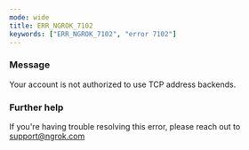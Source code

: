 ```yaml
---
mode: wide
title: ERR_NGROK_7102
keywords: ["ERR_NGROK_7102", "error 7102"]
---
```


### Message

Your account is not authorized to use TCP address backends.

### Further help

If you're having trouble resolving this error, please reach out to [support@ngrok.com](mailto:support@ngrok.com?subject=Help%20with%20ERR_NGROK_7102)
